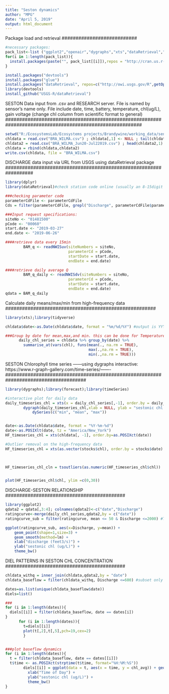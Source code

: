 ```yaml
---
title: "Seston dynamics"
author: "MPG"
date: "April 5, 2019"
output: html_document 
---
```

###########################
Package load and retrieval
###########################
```r
#necessary packages: 
pack_list<-list ("ggplot2","openair","dygraphs","xts","dataRetrieval","dplyr","forecast")
for(i in 1:length(pack_list)){
  install.packages(paste("", pack_list[[i]]),repos = "http://cran.us.r-project.org")
}

install.packages("devtools")
install.packages("glue")
install.packages("dataRetrieval", repos=c("http://owi.usgs.gov/R",getOption("repos")))
library(devtools)
install_github("USGS-R/dataRetrieval")
```

#########################################################################################################
SESTON Data input from .csv and RESEARCH server. File is named by sensor's name only. File include date, 
time, battery, temperature, chl(ug/L), gain voltage (change chl column from scientific format to general)
#########################################################################################################
```r
setwd("R:/EcosystemsLab/Ecosystems projects/Brandywine/working_data/sensors/cyclops")
chldata = read.csv("BRA_WILMA.csv") ; chldata[,1] <- NULL ; tail(chldata,1)
chldata2 = read.csv("BRA_WILMA_Jun20-Jul22019.csv") ; head(chldata2,1)
chldata = rbind(chldata,chldata2)
write.csv(chldata, file = "BRA_WILMA.csv")
```

##################################################################
DISCHARGE data input via URL from USGS using dataRetrieval package
##################################################################
```r
library(dplyr)
library(dataRetrieval)#check station code online (usually an 8-15digit numebr)

###checking parameter code
parameterCdFile <- parameterCdFile
Cds = filter(parameterCdFile, grepl("Discharge", parameterCdFile$parameter_nm,ignore.case=TRUE))

###Input request specifications:
siteNo <- "01481500"
pCode <- "00060"
start.date <- "2019-03-27"
end.date <- "2019-06-26"

####retrieve data every 15min
        BAM_q <- readNWISuv(siteNumbers = siteNo, 
                            parameterCd = pCode, 
                            startDate = start.date, 
                            endDate = end.date) 

####retrieve daily average Q
        BAM_q_daily <- readNWISdv(siteNumbers = siteNo, 
                            parameterCd = pCode, 
                            startDate = start.date, 
                            endDate = end.date) 
qdata = BAM_q_daily
```  

######################################################
Calculate daily means/max/min from high-frequency data
######################################################
```r
library(xts);library(tidyverse)

chldata$date<-as.Date(chldata$date, format = "%m/%d/%Y") #output is YYY-mm-dd

###Group by date for mean,max,and min. this can be done for Temperature too if needed
      daily_chl_series = chldata %>% group_by(date) %>%
        summarise_at(vars(chl), funs(mean(., na.rm = TRUE), 
                                     max(.,na.rm = TRUE), 
                                     min(.,na.rm = TRUE)))
```

#####################################################################################
SESTON Chlorophyll time series
------using dygraphs interactive: https://www.r-graph-gallery.com/time-series/-------
#####################################################################################
```r
library(dygraphs);library(forecast);library(timeSeries)

#interactive plot for daily data
daily_timeseries_chl = xts(x = daily_chl_series[,-1], order.by = daily_chl_series$date)
        dygraph(daily_timeseries_chl,xlab = NULL, ylab = "sestonic chl (ug/L)") %>%
            dySeries(c("min", "mean", "max"))


date<-as.Date(chldata$date, format = "%Y-%m-%d")
date<-as.POSIXlt(date, tz = "America/New_York")
HF_timeseries_chl = xts(chldata[, -1], order.by=as.POSIXct(date))

#Outlier removal on the high-frequency data
HF_timeseries_chl = xts(as.vector(stocks$chl), order.by = stocks$date)
           


HF_timeseries_chl_cln = tsoutliers(as.numeric(HF_timeseries_chl$chl))


plot(HF_timeseries_chl$chl, ylim =c(0,30))

```

###########################################
DISCHARGE-SESTON RELATIONSHIP
###########################################
```r
library(ggplot2)
qdata2 = qdata[,3:4]; colnames(qdata2)<-c("date","Discharge")
ratingcurve<-merge(daily_chl_series,qdata2,by = c("date"))
ratingcurve_sub = filter(ratingcurve, mean <= 50 & Discharge <=2000) #To remove abnormal cases or significant outliers

ggplot(ratingcurve_sub, aes(x=Discharge, y=mean)) +
    geom_point(shape=1,size=3) +    
    geom_smooth(method=lm) +
    xlab("discharge (feet3/s)") +
    ylab("sestonic chl (ug/L)") +
    theme_bw()
```

###########################################
DIEL PATTERNS IN SESTON CHL CONCENTRATION
###########################################
```r
chldata_withq = inner_join(chldata,qdata2,by = "date")
chldata_baseflow = filter(chldata_withq, Discharge <=600) #subset only baseflow days

dates=as.list(unique(chldata_baseflow$date))
diels=list()

###
for (i in 1:length(dates)){
  diels[[i]] = filter(chldata_baseflow, date == dates[i])
}
      for (i in 1:length(dates)){ 
        t=diels[[i]]
        plot(t[,2],t[,5],pch=19,cex=2)
        }


###plot baseflow dynamics
for (i in 1:length(dates)){
  t = filter(chldata_baseflow, date == dates[[i]])
  t$time <- as.POSIXct(strptime(t$time, format="%H:%M:%S"))
        diels[[i]] = ggplot(data = t, aes(x = time, y = chl_avg)) + geom_point(size =2) +
          xlab("Time of Day") +
          ylab("sestonic chl (ug/L)") +
          theme_bw()
}

```